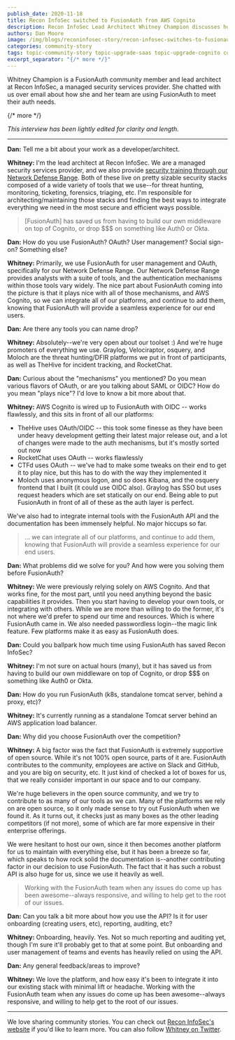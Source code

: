 ```yaml
---
publish_date: 2020-11-18 
title: Recon InfoSec switched to FusionAuth from AWS Cognito 
description: Recon InfoSec Lead Architect Whitney Champion discusses how FusionAuth has helped her business provide a seamless experience to their end users.
authors: Dan Moore
image: /img/blogs/reconinfosec-story/recon-infosec-switches-to-fusionauth-from-aws-cognito.png
categories: community-story
tags: topic-community-story topic-upgrade-saas topic-upgrade-cognito community-story cognito upgrade oidc
excerpt_separator: "{/* more */}"
---
```


Whitney Champion is a FusionAuth community member and lead architect at Recon InfoSec, a managed security services provider. She chatted with us over email about how she and her team are using FusionAuth to meet their auth needs. 

{/* more */}

*This interview has been lightly edited for clarity and length.*

-------

**Dan:** Tell me a bit about your work as a developer/architect.

**Whitney:** I'm the lead architect at Recon InfoSec. We are a managed security services provider, and we also provide [security training through our Network Defense Range](https://www.reconinfosec.com/training/). Both of these live on pretty sizable security stacks composed of a wide variety of tools that we use--for threat hunting, monitoring, ticketing, forensics, triaging, etc. I'm responsible for architecting/maintaining those stacks and finding the best ways to integrate everything we need in the most secure and efficient ways possible. 

> [FusionAuth] has saved us from having to build our own middleware on top of Cognito, or drop $$$ on something like Auth0 or Okta. 

**Dan:** How do you use FusionAuth? OAuth? User management? Social sign-on? Something else?

**Whitney:** Primarily, we use FusionAuth for user management and OAuth, specifically for our Network Defense Range. Our Network Defense Range provides analysts with a suite of tools, and the authentication mechanisms within those tools vary widely. The nice part about FusionAuth coming into the picture is that it plays nice with all of those mechanisms, and AWS Cognito, so we can integrate all of our platforms, and continue to add them, knowing that FusionAuth will provide a seamless experience for our end users. 

**Dan:** Are there any tools you can name drop?

**Whitney:** Absolutely--we're very open about our toolset :) And we're huge promoters of everything we use. Graylog, Velociraptor, osquery, and Moloch are the threat hunting/DFIR platforms we put in front of participants, as well as TheHive for incident tracking, and RocketChat. 

**Dan:** Curious about the "mechanisms" you mentioned? Do you mean various flavors of OAuth, or are you talking about SAML or OIDC? How do you mean "plays nice"? I'd love to know a bit more about that.

**Whitney:** AWS Cognito is wired up to FusionAuth with OIDC -- works flawlessly, and this sits in front of all our platforms:

* TheHive uses OAuth/OIDC -- this took some finesse as they have been under heavy development getting their latest major release out, and a lot of changes were made to the auth mechanisms, but it's mostly sorted out now
* RocketChat uses OAuth -- works flawlessly
* CTFd uses OAuth -- we've had to make some tweaks on their end to get it to play nice, but this has to do with the way they implemented it
* Moloch uses anonymous logon, and so does Kibana, and the osquery frontend that I built (it could use OIDC also). Graylog has SSO but uses request headers which are set statically on our end. Being able to put FusionAuth in front of all of these as the auth layer is perfect.

We've also had to integrate internal tools with the FusionAuth API and the documentation has been immensely helpful. No major hiccups so far.

> ... we can integrate all of our platforms, and continue to add them, knowing that FusionAuth will provide a seamless experience for our end users. 

**Dan:** What problems did we solve for you? And how were you solving them before FusionAuth?

**Whitney:** We were previously relying solely on AWS Cognito. And that works fine, for the most part, until you need anything beyond the basic capabilities it provides. Then you start having to develop your own tools, or integrating with others. While we are more than willing to do the former, it's not where we'd prefer to spend our time and resources. Which is where FusionAuth came in. We also needed passwordless login--the magic link feature. Few platforms make it as easy as FusionAuth does.

**Dan:** Could you ballpark how much time using FusionAuth has saved Recon InfoSec? 

**Whitney:** I'm not sure on actual hours (many), but it has saved us from having to build our own middleware on top of Cognito, or drop $$$ on something like Auth0 or Okta. 

**Dan:** How do you run FusionAuth (k8s, standalone tomcat server, behind a proxy, etc)?

**Whitney:** It's currently running as a standalone Tomcat server behind an AWS application load balancer. 

**Dan:** Why did you choose FusionAuth over the competition?

**Whitney:** A big factor was the fact that FusionAuth is extremely supportive of open source. While it's not 100% open source, parts of it are. FusionAuth contributes to the community, employees are active on Slack and GitHub, and you are big on security, etc. It just kind of checked a lot of boxes for us, that we really consider important in our space and to our company. 

We're huge believers in the open source community, and we try to contribute to as many of our tools as we can. Many of the platforms we rely on are open source, so it only made sense to try out FusionAuth when we found it. As it turns out, it checks just as many boxes as the other leading competitors (if not more), some of which are far more expensive in their enterprise offerings. 

We were hesitant to host our own, since it then becomes another platform for us to maintain with everything else, but it has been a breeze so far, which speaks to how rock solid the documentation is--another contributing factor in our decision to use FusionAuth. The fact that it has such a robust API is also huge for us, since we use it heavily as well.

> Working with the FusionAuth team when any issues do come up has been awesome--always responsive, and willing to help get to the root of our issues. 

**Dan:** Can you talk a bit more about how you use the API? Is it for user onboarding (creating users, etc), reporting, auditing, etc? 

**Whitney:** Onboarding, heavily. Yes. Not so much reporting and auditing yet, though I'm sure it'll probably get to that at some point. But onboarding and user management of teams and events has heavily relied on using the API.

**Dan:** Any general feedback/areas to improve?

**Whitney:** We love the platform, and how easy it's been to integrate it into our existing stack with minimal lift or headache. Working with the FusionAuth team when any issues do come up has been awesome--always responsive, and willing to help get to the root of our issues. 

-------

We love sharing community stories. You can check out [Recon InfoSec's website](https://www.reconinfosec.com/) if you'd like to learn more. You can also follow [Whitney on Twitter](https://twitter.com/shortxstack/).
